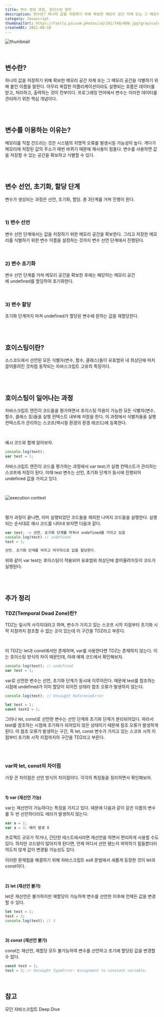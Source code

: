```yaml
---
title: 변수 생성 과정, 호이스팅 정리
description: 변수란? 하나의 값을 저장하기 위해 확보한 메모리 공간 자체 또는 그 메모리 공간을 식별하기 위해 붙인 이름을 말한다. 아무리 복잡한 어플리케이션이라도 실행되는 흐름은 데이터를 받고, 처리하고, 출력하는 것이 전부이다. 프로그래밍 언어에서 변수는 이러한 데이터를 관리하기 위한 핵심 개념이다.
category: Javascript
thumbnailUrl: https://fastly.picsum.photos/id/101/740/400.jpg?grayscale&hmac=V9BlCHXuBU3048gNnuvuuuEh0YUykEchC1QONZssPH4
createdAt: 2021-08-10
---
```


![thumbnail](https://fastly.picsum.photos/id/101/740/400.jpg?grayscale&hmac=V9BlCHXuBU3048gNnuvuuuEh0YUykEchC1QONZssPH4)

<br />

## 변수란?

하나의 값을 저장하기 위해 확보한 메모리 공간 자체 또는 그 메모리 공간을 식별하기 위해 붙인 이름을 말한다. 아무리 복잡한 어플리케이션이라도 실행되는 흐름은 데이터를 받고, 처리하고, 출력하는 것이 전부이다. 프로그래밍 언어에서 변수는 이러한 데이터를 관리하기 위한 핵심 개념이다.

<br />
<br />

## 변수를 이용하는 이유는?

메모리를 직접 건드리는 것은 시스템의 치명적 오류를 발생시킬 가능성이 높다. 게다가 메모리에 저장된 값의 주소가 매번 바뀌기 때문에 재사용이 힘들다. 변수를 사용하면 값을 저장할 수 있는 공간을 확보하고 식별할 수 있다.

<br />
<br />

## 변수 선언, 초기화, 할당 단계

변수가 생성되는 과정은 선언, 초기화, 할당. 총 3단계를 거쳐 진행이 된다.

<br />

### 1) 변수 선언

변수 선언 단계에서는 값을 저장하기 위한 메모리 공간을 확보한다. 그리고 저장한 메모리를 식별하기 위한 변수 이름을 설정하는 것까지 변수 선언 단계에서 진행된다.

<br />

### 2) 변수 초기화

변수 선언 단계를 거쳐 메모리 공간을 확보한 후에는 해당하는 메모리 공간에 undefined를 할당하여 초기화한다.

<br />

### 3) 변수 할당

초기화 단계까지 마쳐 undefined가 할당된 변수에 원하는 값을 재할당한다.

<br />
<br />

## 호이스팅이란?

소스코드에서 선언된 모든 식별자(변수, 함수, 클래스)들이 유효범위 내 최상단에 마치 끌어올려진 것처럼 동작되는 자바스크립트 고유의 특징이다.

<br />
<br />

## 호이스팅이 일어나는 과정

자바스크립트 엔진이 코드들을 평가하면서 호이스팅 적용이 가능한 모든 식별자(변수, 함수, 클래스 등)들을 실행 컨텍스트 내부에 저장을 한다. 이 과정에서 식별자들을 실행 컨텍스트가 관리하는 스코프(렉시컬 환경의 환경 레코드)에 등록한다.

<br />

예시 코드와 함께 알아보자.

```jsx
console.log(test);
var test = 1;
```

자바스크립트 엔진이 코드를 평가하는 과정에서 var test;가 실행 컨텍스트가 관리하는 스코프에 저장이 된다. 이때 test 변수는 선언, 초기화 단계가 동시에 진행되어 undefined 값을 가지고 있다.

<br />

![execution context](https://res.cloudinary.com/dr4ka7tze/image/upload/v1710393257/%EB%B8%94%EB%A1%9C%EA%B7%B8/%EB%B3%80%EC%88%98_%EC%83%9D%EC%84%B1_%EA%B3%BC%EC%A0%95_%ED%98%B8%EC%9D%B4%EC%8A%A4%ED%8C%85_%EC%A0%95%EB%A6%AC/ko_1.png)

<br />

평가 과정이 끝나면, 이미 실행되었던 코드들을 제외한 나머지 코드들을 실행한다. 실행되는 순서대로 예시 코드를 나타내 보자면
다음과 같다.

```jsx
var test; -> 선언, 초기화 단계를 마쳐서 undefined를 가지고 있음
console.log(test) // undefined
test = 1;

선언, 초기화 단계를 마치고 마지막으로 값을 할당한다.
```

위와 같이 var test는 호이스팅이 적용되어 유효범위 최상단에 끌어올려지듯이 코드가 실행된다.

<br />
<br />

## 추가 정리

### TDZ(Temporal Dead Zone)란?

TDZ는 일시적 사각지대라고 하며, 변수가 가지고 있는 스코프 시작 지점부터 초기화 시작 지점까지 참조할 수 없는 곳이 있는데 이 구간을 TDZ라고 부른다.

<br />

이 TDZ는 let과 const에서만 존재하며, var를 사용한다면 TDZ는 존재하지 않는다. 이는 호이스팅 방식의 차이 때문인데, 아래
예제 코드에서 확인해보자.

```jsx
console.log(test); // undefined
var test = 1;
```

var로 선언한 변수는 선언, 초기화 단계가 동시에 이루어진다. 때문에 test를 참조하는 시점에 undefined가 이미 할당이 되어진 상태라 참조 오류가 발생하지 않는다.

```jsx
console.log(test); // Uncaught ReferenceError

let test = 1;
const test2 = 1;
```

그러나 let, const로 선언한 변수는 선언 단계와 초기화 단계가 분리되어있다. 따라서 test를 참조하는 시점에 초기화가 되어있지 않은 상태이기 때문에 참조 오류가 발생하게 된다. 이 참조 오류가 발생하는 구간, 즉 let, const 변수가 가지고 있는 스코프 시작 지점부터 초기화 시작 지점까지의 구간을 TDZ라고 부른다.

<br />
<br />

### var와 let, const의 차이점

가장 큰 차이점은 선언 방식의 차이점이다. 각각의 특징들을 정리하면서 확인해보자.

<br />

**1) var (재선언 가능)**

var는 재선언이 가능하다는 특징을 가지고 있다. 때문에 다음과 같이 같은 이름의 변수를 두 번 선언하더라도 에러가 발생하지 않는다.

```jsx
var a = 1;
var a = 3; 에러 발생 X
```

프로젝트 규모가 작거나, 간단한 테스트에서라면 재선언을 하면서 편리하게 사용할 수도 있다. 하지만 코드량이 많아지게 된다면, 언제 어디서 선언 됐는지 파악하기 힘들뿐더러 의도치 않게 값이 변경될 가능성도 있다.

이러한 문제점을 해결하기 위해 자바스크립트 es6 문법에서 새롭게 등장한 것이 let과 const이다.

<br />

**2) let (재선언 불가)**

let은 재선언은 불가하지만 재할당이 가능하여 변수를 선언한 이후에 언제든 값을 변경할 수 있다.

```jsx
let test = 1;
test = 3;
console.log(test); // 3
```

<br />

**3) const (재선언 불가)**

const는 재선언, 재할당 모두 불가능하여 변수를 선언하고 초기에 할당된 값을 변경할 수 없다.

```jsx
const test = 1;
test = 3; // Uncaught TypeError: Assignment to constant variable.
```

<br />

## 참고

모던 자바스크립트 Deep Dive
